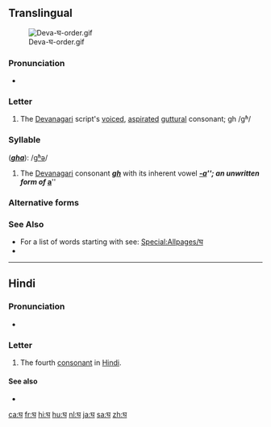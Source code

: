 {{character info/new}}
==Translingual==
[[File:Deva-घ-order.gif|thumb]]

===Pronunciation===
* {{IPA|/ɡʱə/|lang=mul}}

===Letter===
{{mul-Deva|gha}}

# The [[Devanagari]] script's [[voiced]], [[aspirated]] [[guttural]] consonant; gh /gʱ/

===Syllable===
{{mul-syllable|sc=Deva|घ}} ('''''[[gha]]'''''): /[[gʱǝ]]/

# The [[Devanagari]] consonant {{l|mul|sc=Deva|घ}} '''''[[gh]]''''' with its inherent vowel '''''[[-a]]'''''; an unwritten form of {{l|mul|sc=Deva|अ}} '''''[[a]]'''''

===Alternative forms===
{{pi-alt|Latn=gha}}

===See Also===
* For a list of words starting with {{mul-Deva|gh}} see: [[Special:Allpages/घ]]
* {{list:Devanagari script letters/mul}}

----

==Hindi==

===Pronunciation===
* {{IPA|/ɡʱə/|lang=hi}}

===Letter===
{{head|hi|letter}}

# The fourth [[consonant]] in [[Hindi]].

====See also====

* {{list:Devanagari script letters/hi}}

[[ca:घ]]
[[fr:घ]]
[[hi:घ]]
[[hu:घ]]
[[nl:घ]]
[[ja:घ]]
[[sa:घ]]
[[zh:घ]]